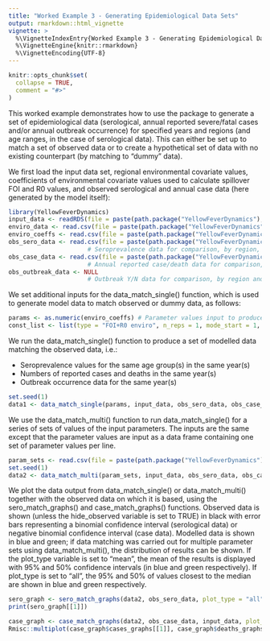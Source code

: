 ```yaml
---
title: "Worked Example 3 - Generating Epidemiological Data Sets"
output: rmarkdown::html_vignette
vignette: >
  %\VignetteIndexEntry{Worked Example 3 - Generating Epidemiological Data Sets}
  %\VignetteEngine{knitr::rmarkdown}
  %\VignetteEncoding{UTF-8}
---
```


```r
knitr::opts_chunk$set(
  collapse = TRUE,
  comment = "#>"
)
```

This worked example demonstrates how to use the package to generate a set of epidemiological data (serological, annual reported severe/fatal cases and/or annual outbreak occurrence) for specified years and regions (and age ranges, in the case of serological data). This can either be set up to match a set of observed data or to create a hypothetical set of data with no existing counterpart (by matching to "dummy" data).

We first load the input data set, regional environmental covariate values, coefficients of environmental covariate values used to calculate spillover FOI and R0 values, and observed serological and annual case data (here generated by the model itself):

```r
library(YellowFeverDynamics)
input_data <- readRDS(file = paste(path.package("YellowFeverDynamics"), "/exdata/input_data_example.Rds", sep = ""))
enviro_data <- read.csv(file = paste(path.package("YellowFeverDynamics"), "/exdata/enviro_data_example.csv", sep = ""), header = TRUE)
enviro_coeffs <- read.csv(file = paste(path.package("YellowFeverDynamics"), "/exdata/enviro_coeffs_example.csv", sep = ""), header = TRUE)
obs_sero_data <- read.csv(file = paste(path.package("YellowFeverDynamics"), "/exdata/obs_sero_data_example_single.csv", sep = ""), header = TRUE)    
                      # Seroprevalence data for comparison, by region, year & age group, in format no. samples/no. positives
obs_case_data <- read.csv(file = paste(path.package("YellowFeverDynamics"), "/exdata/obs_case_data_example_single.csv", sep = ""), header = TRUE)    
                      # Annual reported case/death data for comparison, by region and year, in format no. cases/no. deaths
obs_outbreak_data <- NULL
                      # Outbreak Y/N data for comparison, by region and year, in format 0 = no outbreaks, 1 = 1 or more outbreak(s) (here simply set to NULL)
```

We set additional inputs for the data_match_single() function, which is used to generate model data to match observed or dummy data, as follows:

```r
params <- as.numeric(enviro_coeffs) # Parameter values input to produce model parameters, potentially including spillover FOI and R0 by region, severe and fatal case reporting probability
const_list <- list(type = "FOI+R0 enviro", n_reps = 1, mode_start = 1, dt = 1.0, enviro_data = enviro_data, R0_fixed_values = NULL, vaccine_efficacy = 1.0, p_rep_severe = 0.1, p_rep_death = 0.2, m_FOI_Brazil = 1.0) # List containing additional parameters: type of parameter set used to calculate spillover FOI and R0 (here both calculated from environmental covariates), number of repetitions for which to run model and obtain average outputs, environmental covariate data, fixed R0 values by region used when R0 is not a variable, and values of vaccine efficacy and severe and fatal case reporting probability used when these are not variables set via param_prop
```

We run the data_match_single() function to produce a set of modelled data matching the observed data, i.e.:

* Seroprevalence values for the same age group(s) in the same year(s)  
* Numbers of reported cases and deaths in the same year(s)  
* Outbreak occurrence data for the same year(s)  

```r
set.seed(1)
data1 <- data_match_single(params, input_data, obs_sero_data, obs_case_data, obs_outbreak_data, const_list)
```

We use the data_match_multi() function to run data_match_single() for a series of sets of values of the input parameters. The inputs are the same except that the parameter values are input as a data frame containing one set of parameter values per line. 

```r
param_sets <- read.csv(file = paste(path.package("YellowFeverDynamics"), "/exdata/enviro_coeffs_example_multi.csv", sep = ""), header = TRUE) # Data frame containing one set of parameter values per line
set.seed(1)
data2 <- data_match_multi(param_sets, input_data, obs_sero_data, obs_case_data, obs_outbreak_data, const_list)
```

We plot the data output from data_match_single() or data_match_multi() together with the observed data on which it is based, using the sero_match_graphs() and case_match_graphs() functions. Observed data is shown (unless the hide_observed variable is set to TRUE) in black with error bars representing a binomial confidence interval (serological data) or negative binomial confidence interval (case data). Modelled data is shown in blue and green; if data matching was carried out for multiple parameter sets using data_match_multi(), the distribution of results can be shown. If the plot_type variable is set to "mean", the mean of the results is displayed with 95% and 50% confidence intervals (in blue and green respectively). If plot_type is set to "all", the 95% and 50% of values closest to the median are shown in blue and green respectively.

```r
sero_graph <- sero_match_graphs(data2, obs_sero_data, plot_type = "all", text_size = 10, hide_observed = FALSE)
print(sero_graph[[1]])
```

```r
case_graph <- case_match_graphs(data2, obs_case_data, input_data, plot_type = "mean", text_size = 10, hide_observed = FALSE)
Rmisc::multiplot(case_graph$cases_graphs[[1]], case_graph$deaths_graphs[[1]])
```
